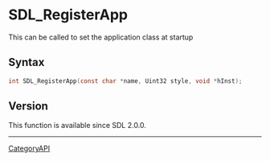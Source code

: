 = SDL_RegisterApp =

This can be called to set the application class at startup 

== Syntax ==

<syntaxhighlight lang='c'>
int SDL_RegisterApp(const char *name, Uint32 style, void *hInst);
</syntaxhighlight>

== Version ==

This function is available since SDL 2.0.0.

----
[[CategoryAPI]]


